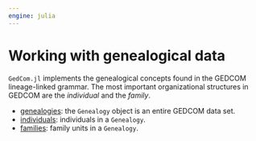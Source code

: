 ```yaml
---
engine: julia
---
```



# Working with genealogical data

`GedCom.jl` implements the genealogical concepts found in the GEDCOM lineage-linked grammar. The most important organizational structures in GEDCOM are the *individual* and the *family*.


- [genealogies](./genealogies.qmd): the `Genealogy` object is an entire GEDCOM data set.
- [individuals](./individuals.qmd): individuals in a `Genealogy`.
- [families](./families.qmd): family units in a `Genealogy`.
